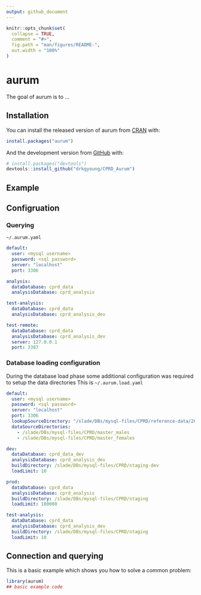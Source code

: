 ```yaml
---
output: github_document
---
```


<!-- README.md is generated from README.Rmd. Please edit that file -->

```r
knitr::opts_chunk$set(
  collapse = TRUE,
  comment = "#>",
  fig.path = "man/figures/README-",
  out.width = "100%"
)
```

# aurum

<!-- badges: start -->
<!-- badges: end -->

The goal of aurum is to ...

## Installation

You can install the released version of aurum from [CRAN](https://CRAN.R-project.org) with:

``` r
install.packages("aurum")
```

And the development version from [GitHub](https://github.com/) with:

``` r
# install.packages("devtools")
devtools::install_github("drkgyoung/CPRD_Aurum")
```
## Example


## Configruation



### Querying

`~/.aurum.yaml`

```YAML
default:
  user: <mysql username>
  password: <sql password>
  server: "localhost"
  port: 3306

analysis:
  dataDatabase: cprd_data
  analysisDatabase: cprd_analysis

test-analysis:
  dataDatabase: cprd_data
  analysisDatabase: cprd_analysis_dev

test-remote:
  dataDatabase: cprd_data
  analysisDatabase: cprd_analysis_dev
  server: 127.0.0.1
  port: 3307
```

### Database loading configuration

During the database load phase some additional configuration was required to setup the data directories
This is `~/.aurum.load.yaml`

```YAML
default:
  user: <mysql username>
  password: <sql password>
  server: "localhost"
  port: 3306
  lookupSourceDirectory: "/slade/DBs/mysql-files/CPRD/reference-data/202005_Lookups_CPRDAurum"
  dataSourceDirectories:
    - /slade/DBs/mysql-files/CPRD/master_males
    - /slade/DBs/mysql-files/CPRD/master_females

dev:
  dataDatabase: cprd_data_dev
  analysisDatabase: cprd_analysis_dev
  buildDirectory: /slade/DBs/mysql-files/CPRD/staging-dev
  loadLimit: 10

prod:
  dataDatabase: cprd_data
  analysisDatabase: cprd_analysis
  buildDirectory: /slade/DBs/mysql-files/CPRD/staging
  loadLimit: 100000

test-analysis:
  dataDatabase: cprd_data
  analysisDatabase: cprd_analysis_dev
  buildDirectory: /slade/DBs/mysql-files/CPRD/staging
  loadLimit: 10


```

## Connection and querying

This is a basic example which shows you how to solve a common problem:

```r
library(aurum)
## basic example code
```


